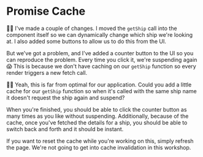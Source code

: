 # Promise Cache

🧝‍♂️ I've made a <PrevDiffLink>couple of changes</PrevDiffLink>. I moved the
`getShip` call into the component itself so we can dynamically change which ship
we're looking at. I also added some buttons to allow us to do this from the UI.

But we've got a problem, and I've added a counter button to the UI so you can
reproduce the problem. Every time you click it, we're suspending again 😱 This
is because we don't have caching on our `getShip` function so every render
triggers a new fetch call.

👨‍💼 Yeah, this is far from optimal for our application. Could you add a little
cache for our `getShip` function so when it's called with the same ship name it
doesn't request the ship again and suspend?

When you're finished, you should be able to click the counter button as many
times as you like without suspending. Additionally, because of the cache, once
you've fetched the details for a ship, you should be able to switch back and
forth and it should be instant.

<callout-info>
	If you want to reset the cache while you're working on this, simply refresh
	the page. We're not going to get into cache invalidation in this workshop.
</callout-info>
